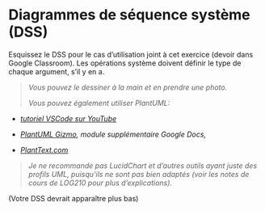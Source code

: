 # Diagrammes de séquence système (DSS)

Esquissez le DSS pour le cas d’utilisation joint à cet exercice (devoir
dans Google Classroom). Les opérations système doivent définir le type
de chaque argument, s’il y en a.

> *Vous pouvez le dessiner à la main et en prendre une photo.*
>
> *Vous pouvez également utiliser PlantUML:*

-   [*tutoriel VSCode sur  YouTube*](https://www.youtube.com/watch?v=xkwJ9GwgZJU)

-   *[PlantUML Gizmo](https://gsuite.google.com/marketplace/app/plantuml_gizmo/950520042571), module supplémentaire Google Docs,*

-   [*PlantText.com*](https://www.planttext.com/)

> *Je ne recommande pas LucidChart et d’autres outils ayant juste des
> profils UML, puisqu’ils ne sont pas bien adaptés (voir les notes de
> cours de LOG210 pour plus d’explications).*

(Votre DSS devrait apparaître plus bas)
